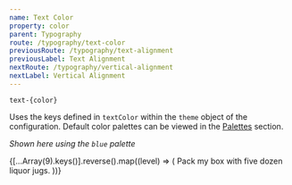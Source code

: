 ```yaml
---
name: Text Color
property: color
parent: Typography
route: /typography/text-color
previousRoute: /typography/text-alignment
previousLabel: Text Alignment
nextRoute: /typography/vertical-alignment
nextLabel: Vertical Alignment
---
```



`text-{color}`

Uses the keys defined in `textColor` within the `theme` object of the configuration. Default color palettes can be viewed in the [Palettes](/color/palettes) section.

_Shown here using the `blue` palette_

<Grid>
  {[...Array(9).keys()].reverse().map((level) => (
    <InfoBox key={level} pattern={`text-blue-${(level + 1) * 100}`}>
      <Box
        key={level}
        className={`p-4 border rounded-sm text-blue-${(level + 1) * 100}`}
      >
        Pack my box with five dozen liquor jugs.
      </Box>
    </InfoBox>
  ))}
</Grid>
